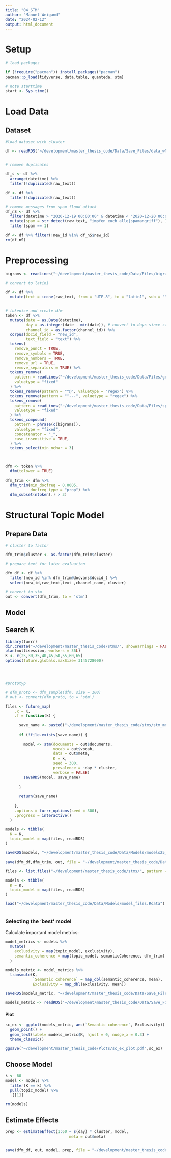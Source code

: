 ```yaml
---
title: "04_STM"
author: "Manuel Weigand"
date: "2024-02-12"
output: html_document
---
```

# Setup
```r


# load packages

if (!require("pacman")) install.packages("pacman")
pacman::p_load(tidyverse, data.table, quanteda, stm)

# note starttime
start <- Sys.time()

```
# Load Data
## Dataset
```r
#load dataset with cluster

df <- readRDS("~/development/master_thesis_code/Data/Save_Files/data_wNA_wL_cluster_22_02.rds")


# remove duplicates

df_s <- df %>%
  arrange(datetime) %>%
  filter(!duplicated(raw_text))
  
df <- df %>%
  filter(!duplicated(raw_text))

# remove messages from spam flood attack
df_nS <- df %>%
  filter(datetime > "2020-12-19 00:00:00" & datetime < "2020-12-20 00:00:00") %>%
  mutate(spam = str_detect(raw_text, "impfen euch alle|spamangriff"), 1, 0) %>%
  filter(spam == 1) 

df <- df %>% filter(!new_id %in% df_nS$new_id)
rm(df_nS)


```


# Preprocessing
```r
bigrams <- readLines("~/development/master_thesis_code/Data/Files/bigrams.txt")

# convert to latin1

df <- df %>%
  mutate(text = iconv(raw_text, from = "UTF-8", to = "latin1", sub = ""))


# tokenize and create dfm
token <- df %>% 
  mutate(date = as.Date(datetime),
         day = as.integer(date - min(date)), # convert to days since start for use as covariate
         channel_id = as.factor(channel_id)) %>% 
  corpus(docid_field = "new_id",
         text_field = "text") %>% 
  tokens(
    remove_punct = TRUE,
    remove_symbols = TRUE,
    remove_numbers = TRUE,
    remove_url = TRUE,
    remove_separators = TRUE) %>%
  tokens_remove(
    pattern = readLines("~/development/master_thesis_code/Data/Files/german_stopwords_full.txt"),
    valuetype = "fixed"
  ) %>%
  tokens_remove(pattern = "^@", valuetype = "regex") %>%
  tokens_remove(pattern = "^---", valuetype = "regex") %>%
  tokens_remove(
    pattern = readLines("~/development/master_thesis_code/Data/Files/specific_stop.txt"),
    valuetype = "fixed"
  ) %>%
  tokens_compound(
    pattern = phrase(c(bigrams)),
    valuetype = "fixed",
    concatenator = "_",
    case_insensitive = TRUE,
  ) %>%
  tokens_select(min_nchar = 3) 



dfm <- token %>%
  dfm(tolower = TRUE)

dfm_trim <- dfm %>%
  dfm_trim(min_docfreq = 0.0005,
           docfreq_type = "prop") %>%
  dfm_subset(ntoken(.) > 3)


```
# Structural Topic Model
## Prepare Data
```r

# cluster to factor

dfm_trim$cluster <- as.factor(dfm_trim$cluster)

# prepare text for later evaluation

dfm_df <- df %>%
  filter(new_id %in% dfm_trim@docvars$docid_) %>%
  select(new_id,raw_text,text ,channel_name, cluster)

# convert to stm
out <- convert(dfm_trim, to = 'stm')

```
## Model


## Search K

```r
library(furrr)
dir.create("~/development/master_thesis_code/stms/", showWarnings = FALSE)
plan(multisession, workers = 36L)
K <- c(25,30,35,40,45,50,55,60,65)
options(future.globals.maxSize= 3145728000)




#prototyp

# dfm_proto <- dfm_sample(dfm, size = 100)
# out <- convert(dfm_proto, to = 'stm')

files <- future_map(
    .x = K,
    .f = function(k) {
      
      save_name <- paste0("~/development/master_thesis_code/stms/stm_model_", k, ".rds")
      
      if (!file.exists(save_name)) {
    
        model <- stm(documents = out$documents,
                     vocab = out$vocab,
                     data = out$meta,
                     K = k, 
                     seed = 300,
                     prevalence = ~day * cluster,
                     verbose = FALSE)
        saveRDS(model, save_name)
        
      }
      
      return(save_name)
      
    },    
    .options = furrr_options(seed = 300),
    .progress = interactive()
  )

models <- tibble(
  K = K,
  topic_model = map(files, readRDS)
)

saveRDS(models, "~/development/master_thesis_code/Data/Models/models25_60.rds")

save(dfm_df,dfm_trim, out, file = "~/development/master_thesis_code/Data/Models/model_files.Rdata")


```

```r
files <- list.files("~/development/master_thesis_code/stms/", pattern = ".rds", full.names = TRUE)

models <- tibble(
  K = K,
  topic_model = map(files, readRDS)
)

load("~/development/master_thesis_code/Data/Models/model_files.Rdata")



```

### Selecting the 'best' model

Calculate important model metrics:

```r

model_metrics <- models %>%
  mutate(
    exclusivity = map(topic_model, exclusivity),
    semantic_coherence = map(topic_model, semanticCoherence, dfm_trim)
  )

models_metric <- model_metrics %>% 
  transmute(K,
            `Semantic coherence` = map_dbl(semantic_coherence, mean),
            Exclusivity = map_dbl(exclusivity, mean))

saveRDS(models_metric, "~/development/master_thesis_code/Data/Save_Files/models_metric.rds")

models_metric <- readRDS("~/development/master_thesis_code/Data/Save_Files/models_metric.rds")

```
#### Plot
```r

sc_ex <- ggplot(models_metric, aes(`Semantic coherence`, Exclusivity)) +
  geom_point() +
  geom_text(label= models_metric$K, hjust = 0, nudge_x = 0.3) +
  theme_classic()

ggsave("~/development/master_thesis_code/Plots/sc_ex_plot.pdf",sc_ex)

```

## Choose Model
```r
k <- 60
model <- models %>%
  filter(K == k) %>%
  pull(topic_model) %>%
  .[[1]]

rm(models)
```

## Estimate Effects
```r

prep <- estimateEffect(1:60 ~ s(day) * cluster, model,
                            meta = out$meta)


save(dfm_df, out, model, prep, file = "~/development/master_thesis_code/Data/Models/final_model_data.rdata")

```


